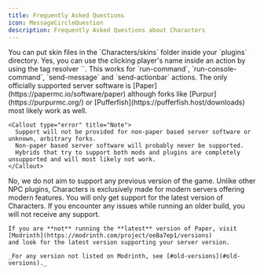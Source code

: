```yaml
---
title: Frequently Asked Questions
icon: MessageCircleQuestion
description: Frequently Asked Questions about Characters
---
```



<Accordions type="single">
  <Accordion title="Where do I put skin files?" id="skin-folder">
    You can put skin files in the `Characters/skins` folder inside your `plugins` directory.
  </Accordion>
  <Accordion title="Can I use the clicking player's name inside an action?" id="player-action">
    Yes, you can use the clicking player's name inside an action by using the tag resolver `<player>`.  
    This works for `run-command`, `run-console-command`, `send-message` and `send-actionbar` actions.
  </Accordion>
  <Accordion
    title="Which server software does Characters support?"
    id="server-software"
  >
    The only officially supported server software is [Paper](https://papermc.io/software/paper)
    although forks like [Purpur](https://purpurmc.org/) or [Pufferfish](https://pufferfish.host/downloads)
    most likely work as well.
    
    <Callout type="error" title="Note">
      Support will not be provided for non-paper based server software or unknown, arbitrary forks.  
      Non-paper based server software will probably never be supported.  
      Hybrids that try to support both mods and plugins are completely unsupported and will most likely not work.
    </Callout>
  </Accordion>
  <Accordion
    title="Will Characters ever support older Minecraft versions?"
    id="old-versions"
  >
    No, we do not aim to support any previous version of the game.  
    Unlike other NPC plugins, Characters is exclusively made for modern servers offering modern features.
  </Accordion>
  <Accordion
    title="Which version of Characters should I choose?"
    id="version"
  >
    <Callout title="Important">
      You will only get support for the latest version of Characters.  
      If you encounter any issues while running an older build, you will not receive any support.
    </Callout>

    If you are **not** running the **latest** version of Paper, visit [Modrinth](https://modrinth.com/project/oeBa7ep1/versions)
    and look for the latest version supporting your server version.

    _For any version not listed on Modrinth, see [#old-versions](#old-versions)._

  </Accordion>
</Accordions>
